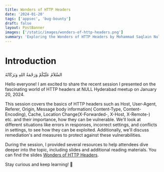 ```yaml
---
title: Wonders of HTTP Headers
date: '2024-01-20'
tags: ['appsec', 'bug-bounty']
draft: false
layout: PostBanner
images: ['/static/images/wonders-of-http-headers.png']
summary: 'Exploring the Wonders of HTTP Headers by Mohammad Saqlain Null Hyderabad - Salesforce.'
---
```


# Introduction

السَّلاَمُ عَلَيْكُمْ وَرَحْمَةُ اللهِ وَبَرَكَاتُهُ

Hello everyone! I am excited to share the recent session I presented on the fascinating world of HTTP headers at NULL Hyderabad meetup on January 20, 2024.

This session covers the basics of HTTP headers such as Host, User-Agent, Referer, Origin, Message body information( Content-Type, Content-Encoding), Cache, Location Change(X-Forwarded-, X-Host, X-Remote-) etc. and their importance, how they can be vulnerable. We'll look at different situations like errors in responses, incorrect settings, and conflicts in settings, to see how they can be exploited. Additionally, we'll discuss remediation's and measures to protect against these vulnerabilities.

During the session, I provided several resources to help attendees dive deeper into the topic, including slides and additional reading materials. You can find the slides [Wonders of HTTP Headers](https://docs.google.com/presentation/d/1pR-_dNq9zAgMH1tJv6diPFqEYtNY3fopzJnaiiT-j6A/edit?usp=sharing).

Stay curious and keep learning! 🙌

